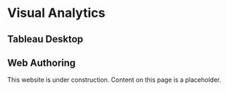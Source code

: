 
# Visual Analytics

## Tableau Desktop

## Web Authoring

<Callout type="warning" emoji="⚠️">
  This website is under construction. Content on this page is a placeholder.
</Callout>
